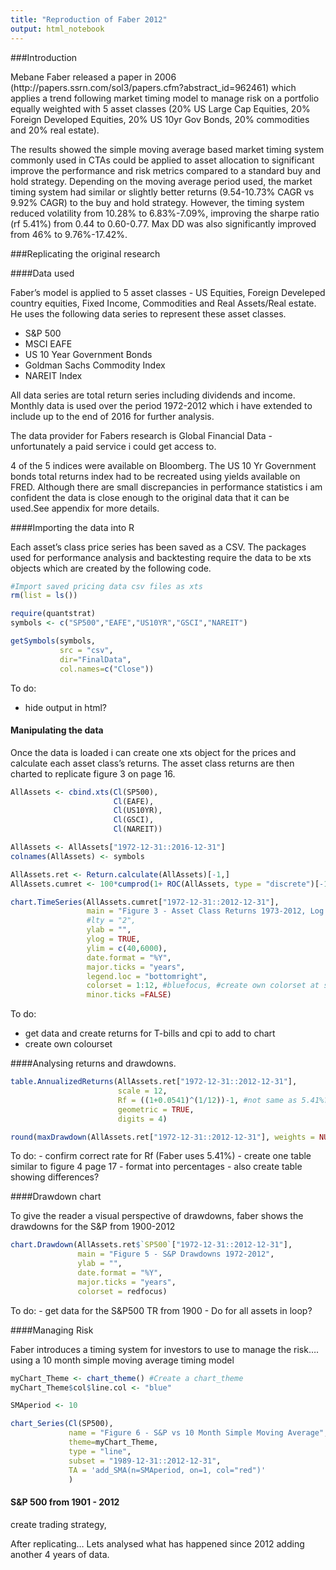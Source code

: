 ```yaml
---
title: "Reproduction of Faber 2012"
output: html_notebook
---
```


###Introduction

Mebane Faber released a paper in 2006 (http://papers.ssrn.com/sol3/papers.cfm?abstract_id=962461) which applies a trend following market timing model to manage risk on a portfolio equally weighted with 5 asset classes (20% US Large Cap Equities, 20% Foreign Developed Equities, 20% US 10yr Gov Bonds, 20% commodities and 20% real estate).
 
The results showed the simple moving average based market timing system commonly used in CTAs could be applied to asset allocation to significant improve the performance and risk metrics compared to a standard buy and hold strategy. Depending on the moving average period used, the market timing system had similar or slightly better returns (9.54-10.73% CAGR vs 9.92% CAGR) to the buy and hold strategy. However, the timing system reduced volatility from 10.28% to 6.83%-7.09%, improving the sharpe ratio (rf 5.41%) from 0.44 to 0.60-0.77. Max DD was also significantly improved from 46% to 9.76%-17.42%.

###Replicating the original research

####Data used

Faber's model is applied to 5 asset classes - US Equities, Foreign Develeped country equities, Fixed Income, Commodities and Real Assets/Real estate. He uses the following data series to represent these asset classes. 

- S&P 500
- MSCI EAFE
- US 10 Year Government Bonds
- Goldman Sachs Commodity Index
- NAREIT Index

All data series are total return series including dividends and income. Monthly data is used over the period 1972-2012 which i have extended to include up to the end of 2016 for further analysis.

The data provider for Fabers research is Global Financial Data -  unfortunately a paid service i could get access to.

4 of the 5 indices were available on Bloomberg. The US 10 Yr Government bonds total returns index had to be recreated using yields available on FRED. Although there are small discrepancies in performance statistics i am confident the data is close enough to the original data that it can be used.See appendix for more details.

####Importing the data into R

Each asset's class price series has been saved as a CSV. The packages used for performance analysis and backtesting require the data to be xts objects which are created by the following code.

```r
#Import saved pricing data csv files as xts
rm(list = ls())

require(quantstrat)
symbols <- c("SP500","EAFE","US10YR","GSCI","NAREIT")

getSymbols(symbols,
           src = "csv",
           dir="FinalData",
           col.names=c("Close"))

```

To do:

- hide output in html?

#### Manipulating the data

Once the data is loaded i can create one xts object for the prices and calculate each asset class's returns. The asset class returns are then charted to replicate figure 3 on page 16.

```r
AllAssets <- cbind.xts(Cl(SP500),
                       Cl(EAFE),
                       Cl(US10YR),
                       Cl(GSCI),
                       Cl(NAREIT))                       

AllAssets <- AllAssets["1972-12-31::2016-12-31"]
colnames(AllAssets) <- symbols

AllAssets.ret <- Return.calculate(AllAssets)[-1,]
AllAssets.cumret <- 100*cumprod(1+ ROC(AllAssets, type = "discrete")[-1,])

chart.TimeSeries(AllAssets.cumret["1972-12-31::2012-12-31"],
                 main = "Figure 3 - Asset Class Returns 1973-2012, Log Scale",
                 #lty = "2",
                 ylab = "",
                 ylog = TRUE,
                 ylim = c(40,6000),
                 date.format = "%Y",
                 major.ticks = "years",
                 legend.loc = "bottomright",
                 colorset = 1:12, #bluefocus, #create own colorset at some point
                 minor.ticks =FALSE)
```

To do:

- get data and create returns for T-bills and cpi to add to chart
- create own colourset

####Analysing returns and drawdowns.


```r
table.AnnualizedReturns(AllAssets.ret["1972-12-31::2012-12-31"], 
                        scale = 12, 
                        Rf = ((1+0.0541)^(1/12))-1, #not same as 5.41%?
                        geometric = TRUE, 
                        digits = 4)

round(maxDrawdown(AllAssets.ret["1972-12-31::2012-12-31"], weights = NULL, geometric = TRUE, invert = FALSE),4)

```

To do:
- confirm correct rate for Rf (Faber uses 5.41%)
- create one table similar to figure 4 page 17
- format into percentages
- also create table showing differences?

####Drawdown chart

To give the reader a visual perspective of drawdowns, faber shows the drawdowns for the S&P from 1900-2012

```r
chart.Drawdown(AllAssets.ret$`SP500`["1972-12-31::2012-12-31"],
               main = "Figure 5 - S&P Drawdowns 1972-2012",
               ylab = "",
               date.format = "%Y",
               major.ticks = "years",
               colorset = redfocus)

```

To do:
- get data for the S&P500 TR from 1900
- Do for all assets in loop?

####Managing Risk 

Faber introduces a timing system for investors to use to manage the risk.... using a 10 month simple moving average timing model

```r
myChart_Theme <- chart_theme() #Create a chart_theme
myChart_Theme$col$line.col <- "blue"

SMAperiod <- 10

chart_Series(Cl(SP500),
             name = "Figure 6 - S&P vs 10 Month Simple Moving Average",
             theme=myChart_Theme,
             type = "line",
             subset = "1989-12-31::2012-12-31",
             TA = 'add_SMA(n=SMAperiod, on=1, col="red")'
             )
```


#### S&P 500 from 1901 - 2012

create trading strategy,




After replicating... Lets analysed what has happened since 2012 adding another 4 years of data.
 

